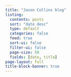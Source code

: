 ```yaml
---
title: "Jason Collins blog"
listing:
  contents: posts
  sort: "date desc"
  type: default
  categories: false
  feed: true
  sort-ui: false
  filter-ui: false
  page-size: 50
  fields: [date, title]
page-layout: full
title-block-banner: true
---
```

